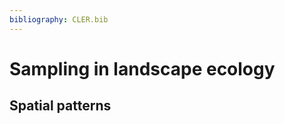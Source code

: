 ```yaml
---
bibliography: CLER.bib
---
```


<!-- Person responsible: Bosch -->

<!-- MH: https://arxiv.org/pdf/2006.11135 -->

# Sampling in landscape ecology

## Spatial patterns
